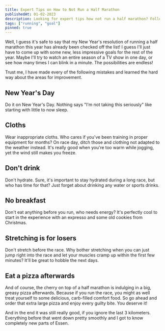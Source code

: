 ```yaml
---
title: Expert Tips on How to Not Run a Half Marathon
publishedAt: 01-02-2023
description: Looking for expert tips how not run a half marathon? Follow these expert tips. Whether you're a seasoned runner or just starting out, these tips will ensure you don't even make it to the starting line. Happy running!
tags: ["running", "goal"]
pinned: true
---
```


Well, I guess it's safe to say that my New Year's resolution of running a half marathon this year has already been checked off the list! I guess I'll just have to come up with some new, less impressive goals for the rest of the year. Maybe I'll try to watch an entire season of a TV show in one day, or see how many times I can blink in a minute. The possibilities are endless!

Trust me, I have made every of the following mistakes and learned the hard way about the areas for improvement. 

## New Year's Day
Do it on New Year's Day. Nothing says "I'm not taking this seriously" like starting with little to now sleep. 

## Cloths
Wear inappropriate cloths. Who cares if you've been training in proper equipment for months? On race day, ditch those and clothing not adapted to the weather instead. It's really good when you're too warm while jogging, yet the wind still makes you freeze. 

## Don't drink
Don't hydrate. Sure, it's important to stay hydrated during a long race, but who has time for that? Just forget about drinking any water or sports drinks. 

## No breakfast
Don't eat anything before you run, who needs energy? It's perfectly cool to start in the experience with an expresso and some old cookies from Christmas. 

## Stretching is for losers
Don't stretch before the race. Why bother stretching when you can just jump right into the race and let your muscles cramp up within the first few minutes? It'll be great to hobble the next days.

## Eat a pizza afterwards
And of course, the cherry on top of a half marathon is indulging in a big, greasy pizza afterwards. Because if you run the race, you might as well treat yourself to some delicious, carb-filled comfort food. So go ahead and order that extra large pizza and enjoy every guilty bite. You deserve it!

And in the end it was still really good, if you ignore the last 3 kilometers. Everything before that went down pretty smoothly and I got to know completely new parts of Essen. 







